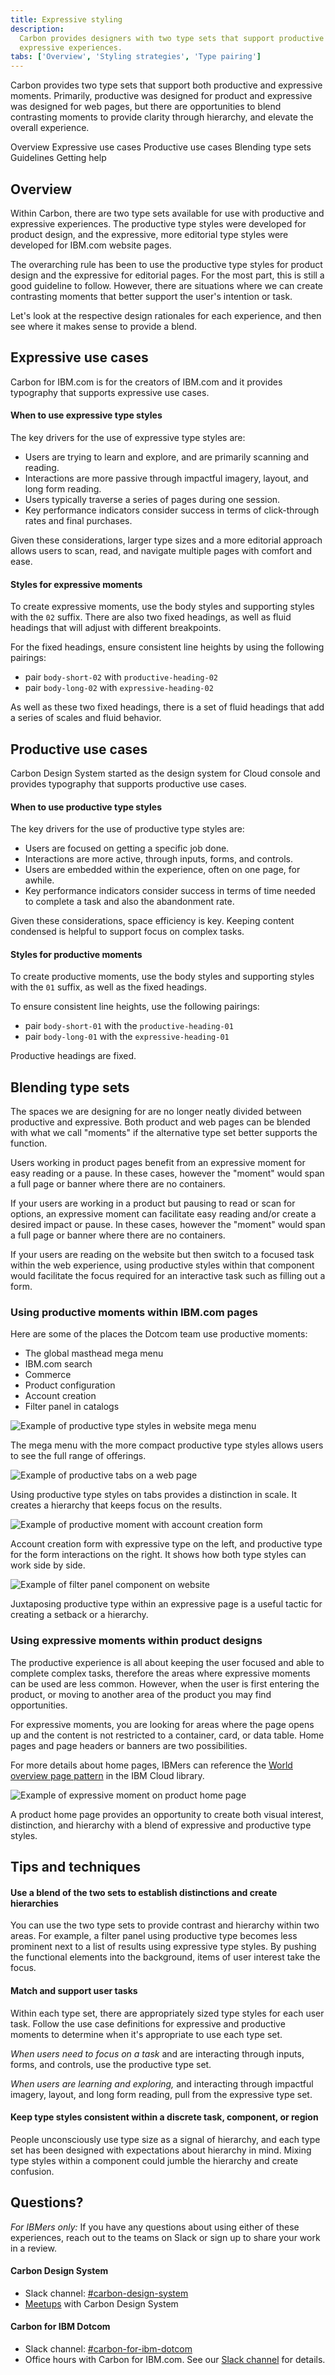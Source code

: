 ```yaml
---
title: Expressive styling
description:
  Carbon provides designers with two type sets that support productive and
  expressive experiences.
tabs: ['Overview', 'Styling strategies', 'Type pairing']
---
```


<PageDescription>

Carbon provides two type sets that support both productive and expressive
moments. Primarily, productive was designed for product and expressive was
designed for web pages, but there are opportunities to blend contrasting moments
to provide clarity through hierarchy, and elevate the overall experience.

</PageDescription>

<AnchorLinks>

<AnchorLink>Overview</AnchorLink>
<AnchorLink>Expressive use cases</AnchorLink>
<AnchorLink>Productive use cases</AnchorLink>
<AnchorLink>Blending type sets</AnchorLink>
<AnchorLink>Guidelines</AnchorLink>
<AnchorLink>Getting help</AnchorLink>

</AnchorLinks>

## Overview

Within Carbon, there are two type sets available for use with productive and
expressive experiences. The productive type styles were developed for product
design, and the expressive, more editorial type styles were developed for
IBM.com website pages.

The overarching rule has been to use the productive type styles for product
design and the expressive for editorial pages. For the most part, this is still a good
guideline to follow. However, there are situations where we can create
contrasting moments that better support the user's intention or task.

Let's look at the respective design rationales for each experience, and then see
where it makes sense to provide a blend.

## Expressive use cases

Carbon for IBM.com is for the creators of IBM.com and it provides typography
that supports expressive use cases.

#### When to use expressive type styles

The key drivers for the use of expressive type styles are:

- Users are trying to learn and explore, and are primarily scanning and reading.
- Interactions are more passive through impactful imagery, layout, and long form
  reading.
- Users typically traverse a series of pages during one session.
- Key performance indicators consider success in terms of click-through rates
  and final purchases.

Given these considerations, larger type sizes and a more editorial approach
allows users to scan, read, and navigate multiple pages with comfort and ease.

#### Styles for expressive moments

To create expressive moments, use the body styles and supporting styles with the
`02` suffix. There are also two fixed headings, as well as fluid headings that
will adjust with different breakpoints.

For the fixed headings, ensure consistent line heights by using the following
pairings:

- pair `body-short-02` with `productive-heading-02`
- pair `body-long-02` with `expressive-heading-02`

As well as these two fixed headings, there is a set of fluid headings that add a
series of scales and fluid behavior.

## Productive use cases

Carbon Design System started as the design system for Cloud console and provides
typography that supports productive use cases.

#### When to use productive type styles

The key drivers for the use of productive type styles are:

- Users are focused on getting a specific job done.
- Interactions are more active, through inputs, forms, and controls.
- Users are embedded within the experience, often on one page, for awhile.
- Key performance indicators consider success in terms of time needed to
  complete a task and also the abandonment rate.

Given these considerations, space efficiency is key. Keeping content condensed
is helpful to support focus on complex tasks.

#### Styles for productive moments

To create productive moments, use the body styles and supporting styles with the
`01` suffix, as well as the fixed headings.

To ensure consistent line heights, use the following pairings:

- pair `body-short-01` with the `productive-heading-01`
- pair `body-long-01` with the `expressive-heading-01`

Productive headings are fixed.

## Blending type sets

The spaces we are designing for are no longer neatly divided between productive
and expressive. Both product and web pages can be blended with what we call
"moments" if the alternative type set better supports the function.

Users working in product pages benefit from an expressive moment for easy
reading or a pause. In these cases, however the "moment" would span a full page
or banner where there are no containers.

If your users are working in a product but pausing to read or scan for options,
an expressive moment can facilitate easy reading and/or create a desired impact
or pause. In these cases, however the "moment" would span a full page or banner
where there are no containers.

If your users are reading on the website but then switch to a focused task
within the web experience, using productive styles within that component would
facilitate the focus required for an interactive task such as filling out a form.

### Using productive moments within IBM.com pages

Here are some of the places the Dotcom team use productive moments:

- The global masthead mega menu
- IBM.com search
- Commerce
- Product configuration
- Account creation
- Filter panel in catalogs

<Row>
<Column colLg={12}>

![Example of productive type styles in website mega menu](../../../images/guidelines/expressive-theme/type-usage/productive-in-expressive-megamenu.png)

</Column>
</Row>

<Caption>
  The mega menu with the more compact productive type styles allows users to see
  the full range of offerings.
</Caption>

<Row>
<Column colLg={12}>

![Example of productive tabs on a web page](../../../images/guidelines/expressive-theme/type-usage/productive-in-expressive-tabs2.png)

</Column>
</Row>
<Caption>Using productive type styles on tabs provides a distinction in scale. It creates a hierarchy that keeps focus on the results.</Caption>

<Row>
<Column colLg={12}>

![Example of productive moment with account creation form](../../../images/guidelines/expressive-theme/type-usage/productive-in-expressive-URX.png)

</Column>
</Row>

<Caption>
  Account creation form with expressive type on the left, and productive type
  for the form interactions on the right. It shows how both type styles can work
  side by side.
</Caption>

<Row>
<Column colLg={12}>

![Example of filter panel component on website](../../../images/guidelines/expressive-theme/type-usage/productive-in-expressive-filter.png)

</Column>
</Row>

<Caption>
  Juxtaposing productive type within an expressive page is a useful tactic for
  creating a setback or a hierarchy.
</Caption>

### Using expressive moments within product designs

The productive experience is all about keeping the user focused and able to
complete complex tasks, therefore the areas where expressive moments can be used
are less common. However, when the user is first entering the product, or moving
to another area of the product you may find opportunities.

For expressive moments, you are looking for areas where the page opens up and
the content is not restricted to a container, card, or data table. Home pages
and page headers or banners are two possibilities.

For more details about home pages, IBMers can reference the
[World overview page pattern](https://pages.github.ibm.com/ibmcloud/pal/patterns/world-overview-pages/usage/)
in the IBM Cloud library.

<Row>
<Column colLg={12}>

![Example of expressive moment on product home page](../../../images/guidelines/expressive-theme/type-usage/expressive-in-productive-homepage.png)

</Column>
</Row>

<Caption>
  A product home page provides an opportunity to create both visual interest,
  distinction, and hierarchy with a blend of expressive and productive type
  styles.
</Caption>

## Tips and techniques

#### Use a blend of the two sets to establish distinctions and create hierarchies

You can use the two type sets to provide contrast and hierarchy within two
areas. For example, a filter panel using productive type becomes less
prominent next to a list of results using expressive type styles. By pushing
the functional elements into the background, items of user interest take the focus.

#### Match and support user tasks

Within each type set, there are appropriately sized type styles for each user
task. Follow the use case definitions for expressive and productive moments to
determine when it's appropriate to use each type set.

_When users need to focus on a task_ and are interacting through inputs, forms,
and controls, use the productive type set.

_When users are learning and exploring,_ and interacting through impactful
imagery, layout, and long form reading, pull from the expressive type set.

#### Keep type styles consistent within a discrete task, component, or region

People unconsciously use type size as a signal of hierarchy, and each type set
has been designed with expectations about hierarchy in mind. Mixing type styles
within a component could jumble the hierarchy and create confusion.

## Questions?

_For IBMers only:_ If you have any questions about using either of these
experiences, reach out to the teams on Slack or sign up to share your work in a
review.

#### Carbon Design System

- Slack channel:
  [#carbon-design-system](https://ibm-studios.slack.com/messages/C0M053VPT/)
- [Meetups](https://www.carbondesignsystem.com/whats-happening/meetups/) with
  Carbon Design System

#### Carbon for IBM Dotcom

- Slack channel:
  [#carbon-for-ibm-dotcom](https://cognitive-app.slack.com/archives/C2PLX8GQ6)
- Office hours with Carbon for IBM.com. See our
  [Slack channel](https://cognitive-app.slack.com/archives/C2PLX8GQ6) for
  details.
